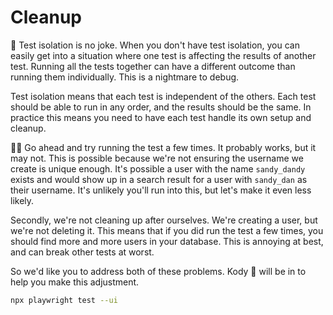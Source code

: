 # Cleanup

🦉 Test isolation is no joke. When you don't have test isolation, you can easily
get into a situation where one test is affecting the results of another test.
Running all the tests together can have a different outcome than running them
individually. This is a nightmare to debug.

Test isolation means that each test is independent of the others. Each test
should be able to run in any order, and the results should be the same. In
practice this means you need to have each test handle its own setup and cleanup.

👨‍💼 Go ahead and try running the test a few times. It probably works, but it may
not. This is possible because we're not ensuring the username we create is
unique enough. It's possible a user with the name `sandy_dandy` exists and would
show up in a search result for a user with `sandy_dan` as their username. It's
unlikely you'll run into this, but let's make it even less likely.

Secondly, we're not cleaning up after ourselves. We're creating a user, but
we're not deleting it. This means that if you did run the test a few times, you
should find more and more users in your database. This is annoying at best, and
can break other tests at worst.

So we'd like you to address both of these problems. Kody 🐨 will be
in <InlineFile file="tests/e2e/search.test.ts" /> to help you make this
adjustment.

```sh nonumber
npx playwright test --ui
```
